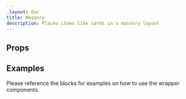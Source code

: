 ```yaml
---
_layout: doc
title: Masonry
description: Places items like cards in a masonry layout
---
```



## Props

<Props />

## Examples

Please reference the blocks for examples on how to use the wrapper components.
